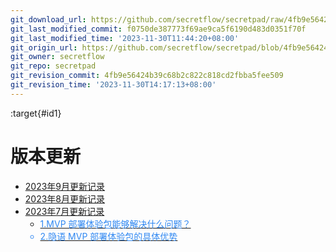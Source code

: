 ```yaml
---
git_download_url: https://github.com/secretflow/secretpad/raw/4fb9e56424b39c68b2c822c818cd2fbba5fee509/docs/deployment_experience/version_update/index.rst
git_last_modified_commit: f0750de387773f69ae9ca5f6190d483d0351f70f
git_last_modified_time: '2023-11-30T11:44:20+08:00'
git_origin_url: https://github.com/secretflow/secretpad/blob/4fb9e56424b39c68b2c822c818cd2fbba5fee509/docs/deployment_experience/version_update/index.rst
git_owner: secretflow
git_repo: secretpad
git_revision_commit: 4fb9e56424b39c68b2c822c818cd2fbba5fee509
git_revision_time: '2023-11-30T14:17:13+08:00'
---
```


:target{#id1}

# 版本更新

<TableOfContents>


  - [2023年9月更新记录](202309.mdx)
  - [2023年8月更新记录](202308.mdx)
  - [2023年7月更新记录](202307.mdx)
    - [<font color="#3088F2" /> 1.MVP 部署体验包能够解决什么问题？](202307.mdx#mvp)
    - [<font color="#3088F2" /> 2.隐语 MVP 部署体验包的具体优势 ](202307.mdx#id2)
</TableOfContents>
